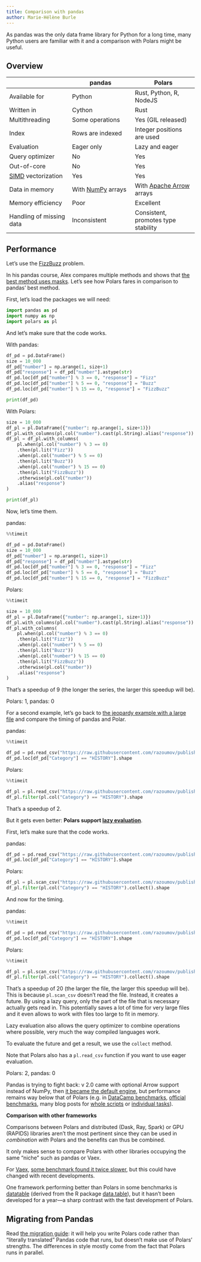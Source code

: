 ```yaml
---
title: Comparison with pandas
author: Marie-Hélène Burle
---
```


:::{.def}

As pandas was the only data frame library for Python for a long time, many Python users are familiar with it and a comparison with Polars might be useful.

:::

## Overview

| | pandas | Polars |
|--|--|--|
| Available for | Python | Rust, Python, R, NodeJS |
| Written in | Cython | Rust |
| Multithreading | Some operations | Yes (GIL released) |
| Index | Rows are indexed | Integer positions are used |
| Evaluation | Eager only | Lazy and eager |
| Query optimizer | No | Yes |
| Out-of-core | No | Yes |
| [SIMD](https://en.wikipedia.org/wiki/Single_instruction,_multiple_data) vectorization | Yes | Yes |
| Data in memory | With [NumPy](https://github.com/numpy/numpy) arrays | With [Apache Arrow](https://github.com/apache/arrow) arrays |
| Memory efficiency | Poor | Excellent |
| Handling of missing data | Inconsistent | Consistent, promotes type stability |

## Performance

Let's use the [FizzBuzz](https://en.wikipedia.org/wiki/Fizz_buzz#:~:text=Fizz%20buzz%20is%20a%20group,with%20the%20word%20%22fizzbuzz%22.) problem.

In his pandas course, Alex compares multiple methods and shows that [the best method uses masks](https://wgpages.netlify.app/python2/python-13-pandas/#three-solutions-to-a-classification-problem). Let's see how Polars fares in comparison to pandas' best method.

First, let's load the packages we will need:

```python
import pandas as pd
import numpy as np
import polars as pl
```

And let's make sure that the code works.

With pandas:

```python
df_pd = pd.DataFrame()
size = 10_000
df_pd["number"] = np.arange(1, size+1)
df_pd["response"] = df_pd["number"].astype(str)
df_pd.loc[df_pd["number"] % 3 == 0, "response"] = "Fizz"
df_pd.loc[df_pd["number"] % 5 == 0, "response"] = "Buzz"
df_pd.loc[df_pd["number"] % 15 == 0, "response"] = "FizzBuzz"

print(df_pd)
```

With Polars:

```python
size = 10_000
df_pl = pl.DataFrame({"number": np.arange(1, size+1)})
df_pl.with_columns(pl.col("number").cast(pl.String).alias("response"))
df_pl = df_pl.with_columns(
    pl.when(pl.col("number") % 3 == 0)
    .then(pl.lit("Fizz"))
    .when(pl.col("number") % 5 == 0)
    .then(pl.lit("Buzz"))
    .when(pl.col("number") % 15 == 0)
    .then(pl.lit("FizzBuzz"))
    .otherwise(pl.col("number"))
    .alias("response")
)

print(df_pl)
```

Now, let's time them.

pandas:

```python
%%timeit

df_pd = pd.DataFrame()
size = 10_000
df_pd["number"] = np.arange(1, size+1)
df_pd["response"] = df_pd["number"].astype(str)
df_pd.loc[df_pd["number"] % 3 == 0, "response"] = "Fizz"
df_pd.loc[df_pd["number"] % 5 == 0, "response"] = "Buzz"
df_pd.loc[df_pd["number"] % 15 == 0, "response"] = "FizzBuzz"
```

Polars:

```python
%%timeit

size = 10_000
df_pl = pl.DataFrame({"number": np.arange(1, size+1)})
df_pl.with_columns(pl.col("number").cast(pl.String).alias("response"))
df_pl.with_columns(
    pl.when(pl.col("number") % 3 == 0)
    .then(pl.lit("Fizz"))
    .when(pl.col("number") % 5 == 0)
    .then(pl.lit("Buzz"))
    .when(pl.col("number") % 15 == 0)
    .then(pl.lit("FizzBuzz"))
    .otherwise(pl.col("number"))
    .alias("response")
)
```

That's a speedup of 9 (the longer the series, the larger this speedup will be).

Polars: 1, pandas: 0

For a second example, let's go back to [the jeopardy example with a large file](https://wgpages.netlify.app/python2/python-13-pandas/#example-with-a-larger-dataframe) and compare the timing of pandas and Polar.

pandas:

```python
%%timeit

df_pd = pd.read_csv("https://raw.githubusercontent.com/razoumov/publish/master/jeopardy.csv")
df_pd.loc[df_pd["Category"] == "HISTORY"].shape
```

Polars:

```python
%%timeit

df_pl = pl.read_csv("https://raw.githubusercontent.com/razoumov/publish/master/jeopardy.csv")
df_pl.filter(pl.col("Category") == "HISTORY").shape
```

That's a speedup of 2.

But it gets even better: **Polars support [lazy evaluation](https://en.wikipedia.org/wiki/Lazy_evaluation)**. 

First, let's make sure that the code works.

pandas:

```python
df_pd = pd.read_csv("https://raw.githubusercontent.com/razoumov/publish/master/jeopardy.csv")
df_pd.loc[df_pd["Category"] == "HISTORY"].shape
```

Polars:

```python
df_pl = pl.scan_csv("https://raw.githubusercontent.com/razoumov/publish/master/jeopardy.csv")
df_pl.filter(pl.col("Category") == "HISTORY").collect().shape
```

And now for the timing.

pandas:

```python
%%timeit

df_pd = pd.read_csv("https://raw.githubusercontent.com/razoumov/publish/master/jeopardy.csv")
df_pd.loc[df_pd["Category"] == "HISTORY"].shape
```

Polars:

```python
%%timeit

df_pl = pl.scan_csv("https://raw.githubusercontent.com/razoumov/publish/master/jeopardy.csv")
df_pl.filter(pl.col("Category") == "HISTORY").collect().shape
```

That's a speedup of 20 (the larger the file, the larger this speedup will be). This is because `pl.scan_csv` doesn't read the file. Instead, it creates a future. By using a lazy query, only the part of the file that is necessary actually gets read in. This potentially saves a lot of time for very large files and it even allows to work with files too large to fit in memory.

Lazy evaluation also allows the query optimizer to combine operations where possible, very much the way compiled languages work.

To evaluate the future and get a result, we use the `collect` method.

:::{.note}

Note that Polars also has a `pl.read_csv` function if you want to use eager evaluation.

:::

Polars: 2, pandas: 0

:::{.hnote}

Pandas is trying to fight back: v 2.0 came with optional Arrow support instead of NumPy, then [it became the default engine](https://dataalgo.medium.com/pandas-2-0-ditches-numpy-for-pyarrow-what-you-need-to-know-cbba4cb60249), but performance remains way below that of Polars (e.g. in [DataCamp benchmarks](https://www.datacamp.com/tutorial/high-performance-data-manipulation-in-python-pandas2-vs-polars), [official benchmarks](https://pola.rs/posts/benchmarks/), many blog posts for [whole scripts](https://medium.com/@asimandia/benchmarking-performance-polars-vs-vaex-vs-pandas-f1c889dccc12) or [individual tasks](https://medium.com/cuenex/pandas-2-0-vs-polars-the-ultimate-battle-a378eb75d6d1)).

:::

:::{.info}

**Comparison with other frameworks**

Comparisons between Polars and distributed (Dask, Ray, Spark) or GPU (RAPIDS) libraries aren't the most pertinent since they can be used in *combination with* Polars and the benefits can thus be combined.

It only makes sense to compare Polars with other libraries occupying the same "niche" such as pandas or Vaex.

For [Vaex](https://github.com/vaexio/vaex), [some benchmark found it twice slower](https://medium.com/@asimandia/benchmarking-performance-polars-vs-vaex-vs-pandas-f1c889dccc12), but this could have changed with recent developments.

One framework performing better than Polars in some benchmarks is [datatable](https://github.com/h2oai/datatable) (derived from the R package [data.table](https://cran.r-project.org/web/packages/data.table/index.html)), but it hasn't been developed for a year—a sharp contrast with the fast development of Polars.

:::

## Migrating from Pandas

Read [the migration guide](https://docs.pola.rs/user-guide/migration/pandas/#selecting-data): it will help you write Polars code rather than "literally translated" Pandas code that runs, but doesn't make use of Polars' strengths. The differences in style mostly come from the fact that Polars runs in parallel.
